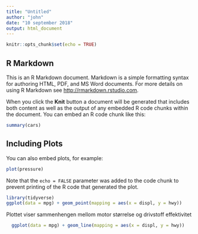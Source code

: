 ```yaml
---
title: "Untitled"
author: "john"
date: "10 september 2018"
output: html_document
---
```


```r
knitr::opts_chunk$set(echo = TRUE)
```

## R Markdown

This is an R Markdown document. Markdown is a simple formatting syntax for authoring HTML, PDF, and MS Word documents. For more details on using R Markdown see <http://rmarkdown.rstudio.com>.

When you click the **Knit** button a document will be generated that includes both content as well as the output of any embedded R code chunks within the document. You can embed an R code chunk like this:

```r
summary(cars)
```

## Including Plots

You can also embed plots, for example:

```r
plot(pressure)
```

Note that the `echo = FALSE` parameter was added to the code chunk to prevent printing of the R code that generated the plot.


```r
library(tidyverse)
ggplot(data = mpg) + geom_point(mapping = aes(x = displ, y = hwy))
```
Plottet viser sammenhengen mellom motor størrelse og drivstoff effektivitet



```r
  ggplot(data = mpg) + geom_line(mapping = aes(x = displ, y = hwy))
```

